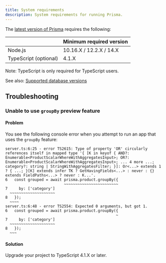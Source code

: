 ```yaml
---
title: System requirements
description: System requirements for running Prisma.
---
```


<TopBlock>

The [latest version of Prisma](https://www.npmjs.com/package/@prisma/client) requires the following:

|            | Minimum required version            |
| :--------- | :-----------------------            |
| Node.js               | 10.16.X / 12.2.X / 14.X   |
| TypeScript (optional) | 4.1.X                    |

Note: TypeScript is only required for TypeScript users.

See also: [Supported database versions](database-reference/supported-databases)

</TopBlock>

## Troubleshooting

### Unable to use `groupBy` preview feature

#### Problem

You see the following console error when you attempt to run an app that uses the `groupBy` feature:

```terminal
server.ts:6:25 - error TS2615: Type of property 'OR' circularly references itself in mapped type '{ [K in keyof { AND?: Enumerable<ProductScalarWhereWithAggregatesInput>; OR?: Enumerable<ProductScalarWhereWithAggregatesInput>; ... 4 more ...; category?: string | StringWithAggregatesFilter; }]: Or<...> extends 1 ? { ...; }[K] extends infer TK ? GetHavingFields<...> : never : {} extends FieldPaths<...> ? never : K...'.
6   const grouped = await prisma.product.groupBy({
                          ~~~~~~~~~~~~~~~~~~~~~~~~
7     by: ['category']
  ~~~~~~~~~~~~~~~~~~~~
8   });
  ~~~~
server.ts:6:48 - error TS2554: Expected 0 arguments, but got 1.
6   const grouped = await prisma.product.groupBy({
                                                 ~
7     by: ['category']
  ~~~~~~~~~~~~~~~~~~~~
8   });
  ~~~
```

#### Solution

Upgrade your project to TypeScript 4.1.X or later.

